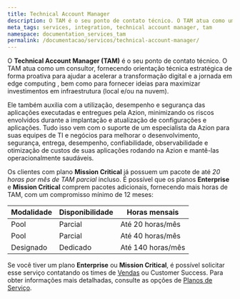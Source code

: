 ```yaml
---
title: Technical Account Manager
description: O TAM é o seu ponto de contato técnico. O TAM atua como um consultor, fornecendo orientação técnica estratégica de forma proativa para ajudar a acelerar a transformação digital e a jornada em edge computing e fornecer ideias para maximizar investimentos em infraestrutura (local e/ou na nuvem).
meta_tags: services, integration, technical account manager, tam
namespace: documentation_services_tam
permalink: /documentacao/servicos/technical-account-manager/
---
```


O **Technical Account Manager (TAM)** é o seu ponto de contato técnico. O TAM atua como um consultor, fornecendo orientação técnica estratégica de forma proativa para ajudar a acelerar a transformação digital e a jornada em edge computing , bem como para fornecer ideias para maximizar investimentos em infraestrutura (local e/ou na nuvem).

Ele também auxilia com a utilização, desempenho e segurança das aplicações executadas e entregues pela Azion, minimizando os riscos envolvidos durante a implantação e atualização de configurações e aplicações. Tudo isso vem com o suporte de um especialista da Azion para suas equipes de TI e negócios para melhorar o desenvolvimento, segurança, entrega, desempenho, confiabilidade, observabilidade e otimização de custos de suas aplicações rodando na Azion e mantê-las operacionalmente saudáveis.

Os clientes com plano **Mission Critical** já possuem um pacote de até *20 horas por mês de TAM parcial* incluso. É possível que os planos **Enterprise** e **Mission Critical** comprem pacotes adicionais, fornecendo mais horas de TAM, com um compromisso mínimo de 12 meses:

| Modalidade | Disponibilidade | Horas mensais |
| ---------- | --------------- | ------------- |
| Pool | Parcial | Até 20 horas/mês |
| Pool | Parcial | Até 40 horas/mês |
| Designado | Dedicado | Até 140 horas/mês |

Se você tiver um plano **Enterprise** ou **Mission Critical**, é possível solicitar esse serviço contatando os times de [Vendas](https://www.azion.com/pt-br/contate-vendas/) ou Customer Success. Para obter informações mais detalhadas, consulte as opções de [Planos de Serviço](/pt-br/documentacao/servicos/planos-de-servico/).
